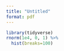 ```yaml
---
title: "Untitled"
format: pdf
---
```


```r
library(tidyverse)
rnorm(1e4, 0, 1) %>% 
  hist(breaks=100)
```

